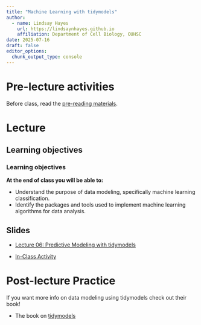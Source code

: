 ```yaml
---
title: "Machine Learning with tidymodels"
author: 
  - name: Lindsay Hayes
    url: https://lindsaynhayes.github.io
    affiliation: Department of Cell Biology, OUHSC
date: 2025-07-16
draft: false
editor_options: 
  chunk_output_type: console
---
```


# Pre-lecture activities

Before class, read the [pre-reading materials](https://lindsaynhayes.github.io/introR2025/readings/index_R06.html).

# Lecture

## Learning objectives

::: callout-note
### Learning objectives

**At the end of class you will be able to:**

-   Understand the purpose of data modeling, specifically machine learning classification.
-   Identify the packages and tools used to implement machine learning algorithms for data analysis.

:::

## Slides

-   [Lecture 06: Predictive Modeling with tidymodels](https://docs.google.com/presentation/d/1PF5USoyCYBt0-duq5GpOYyXYueUf7LxiA23my4zJXsk/edit?slide=id.g3601b4bb65a_0_9#slide=id.g3601b4bb65a_0_9)

-   [In-Class Activity](https://lindsaynhayes.github.io/introR2025/activities/classwork06/Pred_Penguins.html)


# Post-lecture Practice
If you want more info on data modeling using tidymodels check out their book!

- The book on [tidymodels](https://www.tmwr.org)